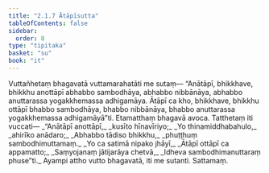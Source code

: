 ```yaml
---
title: "2.1.7 Ātāpīsutta"
tableOfContents: false
sidebar:
  order: 8
type: "tipitaka"
basket: "su"
book: "it"
---
```



<DynamicBreadcrumb />

<Division number="34" book="it" bookNo="18" page="214">

<Paragraph number="208" book="it">
Vuttañhetaṃ bhagavatā vuttamarahatāti me sutaṃ—
</Paragraph>

<Paragraph number="209" book="it">
“Anātāpī, bhikkhave, bhikkhu anottāpī abhabbo sambodhāya, abhabbo nibbānāya, abhabbo anuttarassa yogakkhemassa adhigamāya. Ātāpī ca kho, bhikkhave, bhikkhu ottāpī bhabbo sambodhāya, bhabbo nibbānāya, bhabbo anuttarassa yogakkhemassa adhigamāyā”ti. Etamatthaṃ bhagavā avoca. Tatthetaṃ iti vuccati—
</Paragraph>

<Paragraph number="210" type="verses" book="it">
_“Anātāpī anottāpī,_  
_kusīto hīnavīriyo;_  
_Yo thinamiddhabahulo,_  
_ahirīko anādaro;_  
_Abhabbo tādiso bhikkhu,_  
_phuṭṭhuṃ sambodhimuttamaṃ._  

</Paragraph>

<Paragraph number="211" type="verses" book="it">
_Yo ca satimā nipako jhāyī,_  
_Ātāpī ottāpī ca appamatto;_  
_Saṃyojanaṃ jātijarāya chetvā,_  
_Idheva sambodhimanuttaraṃ phuse”ti._  

</Paragraph>

<Paragraph number="212" book="it">
Ayampi attho vutto bhagavatā, iti me sutanti.

</Paragraph>
</Division>

<Paragraph number="213" type="center" book="it">
Sattamaṃ.
</Paragraph>